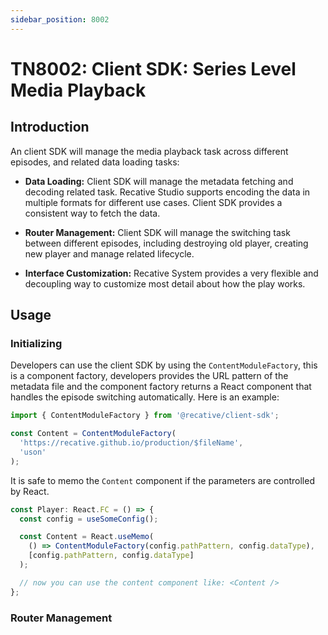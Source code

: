 ```yaml
---
sidebar_position: 8002
---
```


# TN8002: Client SDK: Series Level Media Playback

## Introduction

An client SDK will manage the media playback task across different episodes, and
related data loading tasks:

- **Data Loading:** Client SDK will manage the metadata fetching and decoding
  related task. Recative Studio supports encoding the data in multiple formats
  for different use cases. Client SDK provides a consistent way to fetch the
  data.

- **Router Management:** Client SDK will manage the switching task between
  different episodes, including destroying old player, creating new player and
  manage related lifecycle.

- **Interface Customization:** Recative System provides a very flexible and
  decoupling way to customize most detail about how the play works.

## Usage

### Initializing

Developers can use the client SDK by using the `ContentModuleFactory`, this is
a component factory, developers provides the URL pattern of the metadata file
and the component factory returns a React component that handles the episode
switching automatically. Here is an example:

```ts
import { ContentModuleFactory } from '@recative/client-sdk';

const Content = ContentModuleFactory(
  'https://recative.github.io/production/$fileName',
  'uson'
);
```

It is safe to memo the `Content` component if the parameters are controlled
by React.

```ts
const Player: React.FC = () => {
  const config = useSomeConfig();

  const Content = React.useMemo(
    () => ContentModuleFactory(config.pathPattern, config.dataType),
    [config.pathPattern, config.dataType]
  );

  // now you can use the content component like: <Content />
};
```

### Router Management
